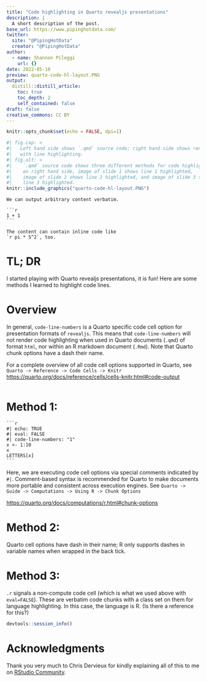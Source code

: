 ```yaml
---
title: "Code highlighting in Quarto revealjs presentations"
description: |
  A short description of the post.
base_url: https://www.pipinghotdata.com/
twitter:
  site: "@PipingHotData"
  creator: "@PipingHotData"
author:
  - name: Shannon Pileggi
    url: {}
date: 2022-05-10
preview: quarto-code-hl-layout.PNG
output:
  distill::distill_article:
    toc: true
    toc_depth: 2
    self_contained: false
draft: false
creative_commons: CC BY
---
```


```r
knitr::opts_chunk$set(echo = FALSE, dpi=1)
```

```r
#| fig.cap: > 
#|   Left hand side shows `.qmd` source code; right hand side shows rendered slides
#|   with line highlighting.
#| fig.alt: > 
#|    `.qmd` source code shows three different methods for code highlighting;
#|    on right hand side, image of slide 1 shows line 1 highlighted, 
#|    image of slide 2 shows line 2 highlighted, and image of slide 3 shows
#|    line 3 highlighted.
knitr::include_graphics("quarto-code-hl-layout.PNG")
```

````verbatim
We can output arbitrary content verbatim.

```r
1 + 1
```

The content can contain inline code like
`r pi * 5^2`, too.
````


# TL; DR

I started playing with Quarto revealjs presentations, it is fun! Here are some methods
I learned to highlight code lines.

# Overview

In general, `code-line-numbers` is a Quarto specific code cell option for presentation 
formats of `revealjs`. This means that `code-line-numbers` will not render code
highlighting when used in Quarto documents (`.qmd`) of format `html`, nor within
an R markdown document (`.Rmd`). Note that Quarto chunk options have a dash their name.

For a complete overview of all code cell options supported in Quarto, see
`Quarto -> Reference -> Code Cells -> Knitr`
<https://quarto.org/docs/reference/cells/cells-knitr.html#code-output>


```embed
```

# Method 1: 

````verbatim

```r
#| echo: TRUE
#| eval: FALSE
#| code-line-numbers: "1"
x <- 1:10
x
LETTERS[x]
```

````

Here, we are executing code cell options via special comments indicated by `#|`. 
Comment-based syntax is recommended for Quarto to make documents more portable and 
consistent across execution engines. See 
`Quarto -> Guide -> Computations -> Using R -> Chunk Options`

<https://quarto.org/docs/computations/r.html#chunk-options>

# Method 2:

Quarto cell options have dash in their name; R only supports dashes in variable 
names when wrapped in the back tick.


# Method 3: 

`.r` signals a non-compute code cell (which is what we used above with `eval=FALSE`). 
These are verbatim code chunks with a class set on them for language highlighting. 
In this case, the language is R.
(Is there a reference for this?)

```r
devtools::session_info()
```

# Acknowledgments

Thank you very much to Chris Dervieux for kindly explaining all of this to me
on [RStudio Community](https://community.rstudio.com/t/quarto-presentation-code-line-numbers/136559/2){target="_blank"}.
